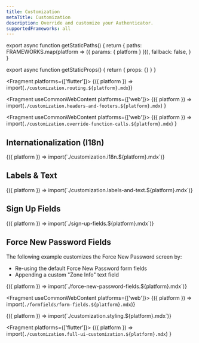 ```yaml
---
title: Customization
metaTitle: Customization
description: Override and customize your Authenticator.
supportedFrameworks: all
---
```



export async function getStaticPaths() {
  return {
    paths: FRAMEWORKS.map(platform => ({ params: { platform } })),
    fallback: false,
  }
}

export async function getStaticProps() {
  return { props: {} }
}

<Fragment platforms={['flutter']}>
  {({ platform }) => import(`./customization.routing.${platform}.mdx`)}
</Fragment>

<Fragment useCommonWebContent platforms={['web']}>
  {({ platform }) =>
    import(`./customization.headers-and-footers.${platform}.mdx`)
  }
</Fragment>

<Fragment useCommonWebContent platforms={['web']}>
  {({ platform }) =>
    import(`./customization.override-function-calls.${platform}.mdx`)
  }
</Fragment>

## Internationalization (I18n)

<Fragment useCommonWebContent>
  {({ platform }) => import(`./customization.i18n.${platform}.mdx`)}
</Fragment>

## Labels & Text

<Fragment useCommonWebContent>
  {({ platform }) => import(`./customization.labels-and-text.${platform}.mdx`)}
</Fragment>

## Sign Up Fields

<Fragment useCommonWebContent>
  {({ platform }) => import(`./sign-up-fields.${platform}.mdx`)}
</Fragment>

## Force New Password Fields

The following example customizes the Force New Password screen by:

- Re-using the default Force New Password form fields
- Appending a custom "Zone Info" text field

<Fragment>
  {({ platform }) => import(`./force-new-password-fields.${platform}.mdx`)}
</Fragment>

<Fragment useCommonWebContent platforms={['web']}>
  {({ platform }) => import(`./formfields/form-fields.${platform}.mdx`)}
</Fragment>

<Fragment useCommonWebContent>
  {({ platform }) => import(`./customization.styling.${platform}.mdx`)}
</Fragment>

<Fragment platforms={['flutter']}>
  {({ platform }) =>
    import(`./customization.full-ui-customization.${platform}.mdx`)
  }
</Fragment>
